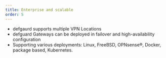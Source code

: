 ```yaml
---
title: Enterprise and scalable
order: 5
---
```


- defgaurd supports multiple VPN Locations
- defguard Gateways can be deployed in failover and high-availability configuration
- Supporting various deployments: Linux, FreeBSD, OPNsense®, Docker, package based, Kubernetes.
